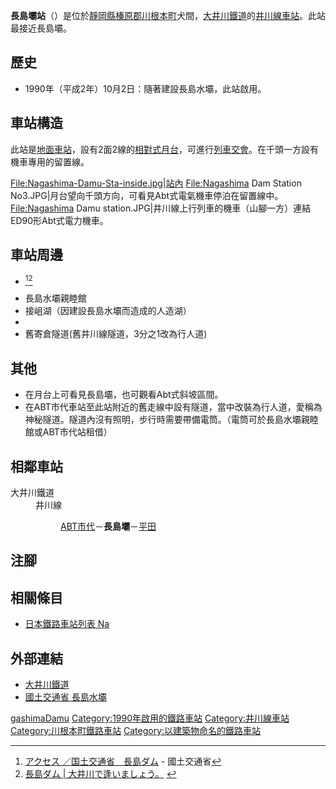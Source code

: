 {{NoteTA|G1=Transport
|T=zh-hans:长岛坝站;zh-hk:長島壩站;zh-tw:長島壩車站;
|1=zh-hans:长岛坝站;zh-hk:長島壩站;zh-tw:長島壩車站;
}}
{{Infobox station
|公司色 = #ff4f00
|站名 = 長島壩
|圖片 = Nagashima-Damu-Sta.jpg
|圖片說明 = 車站大樓
|日文原名 = 長島ダム
|平假名 = ながしまダム
|羅馬拼音 = NAGASHIMA DAMU
|副站名 = 
|電報略號 = 
|所在地 = {{JPN}}[[靜岡縣|靜岡縣]][[榛原郡|榛原郡]][[川根本町|川根本町]]犬間
|座標 = {{coord|35|10|8|N|138|9|25.6|E|type:railwaystation_region:JP-24|display=inline,title}}
|車站構造 = [[地面車站|地面車站]]
|月台配置 = 2面2線
|啟用年月日 = 1990年（平成2年）10月2日
|廢站年月日 = 
|乘客人數 = 7
|上下車人次 = 
|統計年度 = 2018
|轉車 = 
|全寬備註 = 海拔：485米<br>[[無人車站|無人車站]]<br/>站名牌以羅馬字標記。
|adjacent = {{Adjacent stations|system=大井川鐵道|line=井川線|left=ABT市代|right=平田|note-left=1.5km|note-mid=距離[[千頭站|千頭]]11.4km|note-right=1.2km}}
}}
'''長島壩站'''（{{jpn|j=長島ダム駅|hg=ながしまダムえき|rm=Nagashima-Damu eki|f=y}}）是位於[[靜岡縣|靜岡縣]][[榛原郡|榛原郡]][[川根本町|川根本町]]犬間，[[大井川鐵道|大井川鐵道]]的[[井川線|井川線]][[鐵路車站|車站]]。此站最接近長島壩。

== 歷史 ==
* 1990年（平成2年）10月2日：隨著建設長島水壩，此站啟用。

== 車站構造 ==
此站是[[地面車站|地面車站]]，設有2面2線的[[相對式月台|相對式月台]]，可進行[[列車交會|列車交會]]。在千頭一方設有{{Translink|ja|アプト式|Abt式}}機車專用的留置線。
<gallery perrow="3" widths="180" style="font-size:90%">
File:Nagashima-Damu-Sta-inside.jpg|站內
File:Nagashima Dam Station No3.JPG|月台望向千頭方向，可看見Abt式電氣機車停泊在留置線中。
File:Nagashima Damu station.JPG|井川線上行列車的機車（山腳一方）連結ED90形Abt式電力機車。
</gallery>

== 車站周邊 ==
* {{Translink|ja|長島ダム|長島水壩}}<ref>[https://www.cbr.mlit.go.jp/nagashima/access/index.html アクセス ／国土交通省　長島ダム] {{Wayback|url=https://www.cbr.mlit.go.jp/nagashima/access/index.html |date=20190211121648 }}{{ja icon}} - 國土交通省</ref><ref>[https://oi-river.com/places/298 長島ダム | 大井川で逢いましょう。] {{Wayback|url=https://oi-river.com/places/298 |date=20210228003407 }}{{ja icon}}</ref>
* 長島水壩親睦館
* 接岨湖（因建設長島水壩而造成的人造湖）
* {{Translink|ja|静岡県道388号接岨峡線|靜岡縣道388號接岨峽線}}
* 舊寄倉隧道(舊井川線隧道，3分之1改為行人道)

== 其他 ==
* 在月台上可看見長島壩，也可觀看Abt式斜坡區間。
* 在ABT市代車站至此站附近的舊走線中設有隧道，當中改裝為行人道，愛稱為神秘隧道。隧道內沒有照明，步行時需要帶備電筒。（電筒可於長島水壩親睦館或ABT市代站租借）

== 相鄰車站 ==
; 大井川鐵道
: 井川線
:: [[ABT市代站|ABT市代]]－'''長島壩'''－[[平田站_(靜岡縣)|平田]]
== 注腳 ==
{{Reflist}}
== 相關條目 ==
{{commonscat|Nagashima Dam Station}}
* [[日本鐵路車站列表_Na|日本鐵路車站列表 Na]]
== 外部連結 ==
* [http://www.oigawa-railway.co.jp/ 大井川鐵道] {{Wayback|url=http://www.oigawa-railway.co.jp/ |date=20210817233110 }}{{ja icon}}
* [https://www.cbr.mlit.go.jp/nagashima/index.html 國土交通省 長島水壩] {{Wayback|url=https://www.cbr.mlit.go.jp/nagashima/index.html |date=20201203102449 }}{{ja icon}}
{{井川線}}
{{DEFAULTSORT:Nagashima-Damu}}
[[Category:日本鐵路車站_Na|gashimaDamu]]
[[Category:1990年啟用的鐵路車站|Category:1990年啟用的鐵路車站]]
[[Category:井川線車站|Category:井川線車站]]
[[Category:川根本町鐵路車站|Category:川根本町鐵路車站]]
[[Category:以建築物命名的鐵路車站|Category:以建築物命名的鐵路車站]]